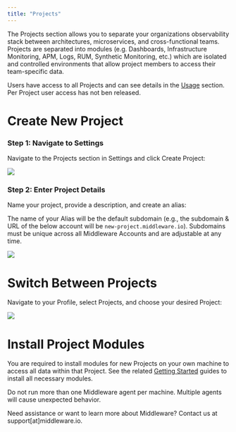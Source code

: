 ```yaml
---
title: "Projects"
---
```


The Projects section allows you to separate your organizations observability stack between architectures, microservices, and cross-functional teams. Projects are separated into modules (e.g. Dashboards, Infrastructure Monitoring, APM, Logs, RUM, Synthetic Monitoring, etc.) which are isolated and controlled environments that allow project members to access their team-specific data.

<Note>Users have access to all Projects and can see details in the [Usage](https://docs.middleware.io/admin/settings/usage) section. Per Project user access has not ben released.</Note>

# Create New Project
### Step 1: Navigate to Settings

Navigate to the Projects section in Settings and click Create Project:

![](https://lh3.googleusercontent.com/1rqzb8aEA-8btxxDjbP9iTNh3Ph1zWO6SPVoDPk2alwfK1Qi2cMtmmvT6VjhIzjI59fqeuz0jdqyBjsnodlKhXhnrmX7oVvWklJfGHkMMz0Zau9HL0lgppdXnIjY-6EOfTMPAxSHGUAugK1deXPJKSQ)

### Step 2: Enter Project Details

Name your project, provide a description, and create an alias:

<Note> The name of your Alias will be the default subdomain (e.g., the subdomain & URL of the below account will be `new-project.middleware.io`). Subdomains must be unique across all Middleware Accounts and are adjustable at any time.</Note>  
    
![](https://lh5.googleusercontent.com/SHafERVXpo6_tXgXhi3YHWBW-FkjCVzv6qsHcm9jJh0WGCE0Y37jZ7ED1rF9O1sLr1hwQZIWFRcK45_TDYcF1XaeBZOHiM6CC4TQNceWIp89gamZSDqeHGPA7x_25cnPLBjuC9b2Bo8Sd9cCRKryDDY)

# Switch Between Projects

Navigate to your Profile, select Projects, and choose your desired Project:

![](https://lh6.googleusercontent.com/OJGTRiBr5b6LS_smHDeF9kFzyumsFZfamQ1RIMs_x3ra4ZsEfPilFgfJ8YIAteaYwEWGVB1enD5YqXz1iNNzBNKpr2Sg7MHm8BI9vudnVTelhNHqdx1SM9gY-RfNUoInOSxlDvwWSKSGlhEXcn0Q9kU)

# Install Project Modules

You are required to install modules for new Projects on your own machine to access all data within that Project. See the related [Getting Started](https://docs.middleware.io/quickstart) guides to install all necessary modules.

<Warning> Do not run more than one Middleware agent per machine. Multiple agents will cause unexpected behavior. </Warning> 

<Note> Need assistance or want to learn more about Middleware? Contact us at support[at]middleware.io. </Note>
